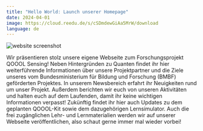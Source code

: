 ```yaml
---
title: "Hello World: Launch unserer Homepage"
date: 2024-04-01
image: https://cloud.reedu.de/s/cSDmdewGiAa5MrW/download
language: de
---
```


![website screenshot](https://cloud.reedu.de/s/cSDmdewGiAa5MrW/download)

Wir präsentieren stolz unsere eigene Webseite zum Forschungsprojekt QOOOL Sensing! Neben Hintergründen zu Quanten findet ihr hier weiterführende Informationen über unsere Projektpartner und die Ziele unseres vom Bundesministerium für Bildung und Forschung (BMBF) geförderten Projektes. In unserem Newsbereich erfahrt ihr Neuigkeiten rund um unser Projekt. Außerdem berichten wir euch von unseren Aktivitäten und halten euch auf dem Laufenden, damit ihr keine wichtigen Informationen verpasst! Zukünftig findet ihr hier auch Updates zu dem geplanten QOOOL-Kit sowie dem dazugehörigen Lernsimulator. Auch die frei zugänglichen Lehr- und Lernmaterialien werden wir auf unserer Webseite veröffentlichen, also schaut gerne immer mal wieder vorbei!
